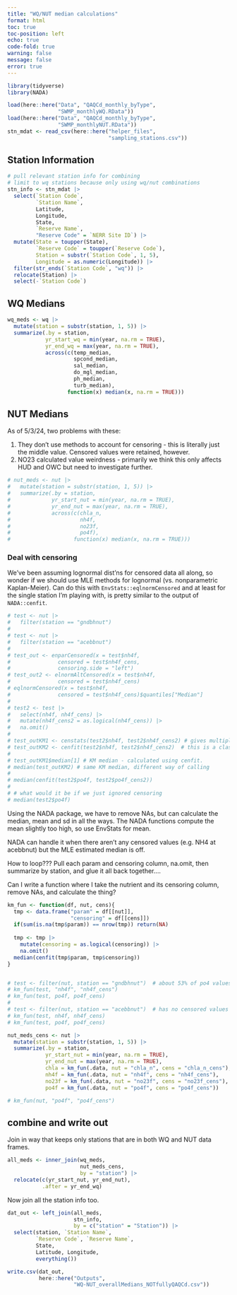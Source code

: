 ```yaml
---
title: "WQ/NUT median calculations"
format: html
toc: true
toc-position: left
echo: true
code-fold: true
warning: false
message: false
error: true
---
```


```r
library(tidyverse)
library(NADA)
```

```r
load(here::here("Data", "QAQCd_monthly_byType",
                "SWMP_monthlyWQ.RData"))
load(here::here("Data", "QAQCd_monthly_byType",
                "SWMP_monthlyNUT.RData"))
stn_mdat <- read_csv(here::here("helper_files",
                                "sampling_stations.csv"))
```

## Station Information  

```r
# pull relevant station info for combining
# limit to wq stations because only using wq/nut combinations
stn_info <- stn_mdat |> 
  select(`Station Code`,
         `Station Name`,
         Latitude,
         Longitude,
         State,
         `Reserve Name`,
         "Reserve Code" = `NERR Site ID`) |> 
  mutate(State = toupper(State),
         `Reserve Code` = toupper(`Reserve Code`),
         Station = substr(`Station Code`, 1, 5),
         Longitude = as.numeric(Longitude)) |> 
  filter(str_ends(`Station Code`, "wq")) |> 
  relocate(Station) |> 
  select(-`Station Code`)
```

## WQ Medians  

```r
wq_meds <- wq |> 
  mutate(station = substr(station, 1, 5)) |> 
  summarize(.by = station,
            yr_start_wq = min(year, na.rm = TRUE),
            yr_end_wq = max(year, na.rm = TRUE),
            across(c(temp_median, 
                     spcond_median,
                     sal_median,
                     do_mgl_median,
                     ph_median,
                     turb_median),
                   function(x) median(x, na.rm = TRUE)))
```



## NUT Medians  

As of 5/3/24, two problems with these:  

1.  They don't use methods to account for censoring - this is literally just the middle value. Censored values were retained, however.   
2.  NO23 calculated value weirdness - primarily we think this only affects HUD and OWC but need to investigate further.  

```r
# nut_meds <- nut |> 
#   mutate(station = substr(station, 1, 5)) |> 
#   summarize(.by = station,
#             yr_start_nut = min(year, na.rm = TRUE),
#             yr_end_nut = max(year, na.rm = TRUE),
#             across(c(chla_n, 
#                      nh4f,
#                      no23f,
#                      po4f),
#                    function(x) median(x, na.rm = TRUE)))
```

### Deal with censoring  

We've been assuming lognormal dist'ns for censored data all along, so wonder if we should use MLE methods for lognormal (vs. nonparametric Kaplan-Meier). Can do this with `EnvStats::eqlnormCensored` and at least for the single station I'm playing with, is pretty similar to the output of `NADA::cenfit`.  

```r
# test <- nut |> 
#   filter(station == "gndbhnut")
# 
# test <- nut |> 
#   filter(station == "acebbnut")
# 
# test_out <- enparCensored(x = test$nh4f,
#               censored = test$nh4f_cens,
#               censoring.side = "left")
# test_out2 <- elnormAltCensored(x = test$nh4f,
#               censored = test$nh4f_cens)
# eqlnormCensored(x = test$nh4f,
#               censored = test$nh4f_cens)$quantiles["Median"]
# 
# test2 <- test |> 
#   select(nh4f, nh4f_cens) |> 
#   mutate(nh4f_cens2 = as.logical(nh4f_cens)) |> 
#   na.omit()
# 
# test_outKM1 <- censtats(test2$nh4f, test2$nh4f_cens2) # gives multiple ways of calculating, and multiple stats
# test_outKM2 <- cenfit(test2$nh4f, test2$nh4f_cens2)  # this is a class object
# 
# test_outKM1$median[1] # KM median - calculated using cenfit. 
# median(test_outKM2) # same KM median, different way of calling
# 
# median(cenfit(test2$po4f, test2$po4f_cens2))
# 
# # what would it be if we just ignored censoring
# median(test2$po4f)
```

Using the NADA package, we have to remove NAs, but can calculate the median, mean and sd in all the ways. The NADA functions compute the mean slightly too high, so use EnvStats for mean.  

NADA can handle it when there aren't any censored values (e.g. NH4 at acebbnut) but the MLE estimated median is off.

How to loop??? Pull each param and censoring column, na.omit, then summarize by station, and glue it all back together....

Can I write a function where I take the nutrient and its censoring column, remove NAs, and calculate the thing?  

```r
km_fun <- function(df, nut, cens){
  tmp <- data.frame("param" = df[[nut]],
                    "censoring" = df[[cens]]) 
  if(sum(is.na(tmp$param)) == nrow(tmp)) return(NA)
  
  tmp <- tmp |> 
    mutate(censoring = as.logical(censoring)) |> 
    na.omit()
  median(cenfit(tmp$param, tmp$censoring))
}


# test <- filter(nut, station == "gndbhnut")  # about 53% of po4 values are censored
# km_fun(test, "nh4f", "nh4f_cens")
# km_fun(test, po4f, po4f_cens)
# 
# test <- filter(nut, station == "acebbnut")  # has no censored values
# km_fun(test, nh4f, nh4f_cens)
# km_fun(test, po4f, po4f_cens)
```


```r
nut_meds_cens <- nut |> 
  mutate(station = substr(station, 1, 5)) |> 
  summarize(.by = station,
            yr_start_nut = min(year, na.rm = TRUE),
            yr_end_nut = max(year, na.rm = TRUE),
            chla = km_fun(.data, nut = "chla_n", cens = "chla_n_cens"),
            nh4f = km_fun(.data, nut = "nh4f", cens = "nh4f_cens"),
            no23f = km_fun(.data, nut = "no23f", cens = "no23f_cens"),
            po4f = km_fun(.data, nut = "po4f", cens = "po4f_cens"))

# km_fun(nut, "po4f", "po4f_cens")
```



## combine and write out  

Join in way that keeps only stations that are in both WQ and NUT data frames.  

```r
all_meds <- inner_join(wq_meds,
                       nut_meds_cens,
                       by = "station") |> 
  relocate(c(yr_start_nut, yr_end_nut),
           .after = yr_end_wq)
```

Now join all the station info too.  

```r
dat_out <- left_join(all_meds, 
                     stn_info,
                     by = c("station" = "Station")) |> 
  select(station, `Station Name`,
         `Reserve Code`, `Reserve Name`,
         State,
         Latitude, Longitude,
         everything())
```

```r
write.csv(dat_out,
          here::here("Outputs",
                     "WQ-NUT_overallMedians_NOTfullyQAQCd.csv"))
```

